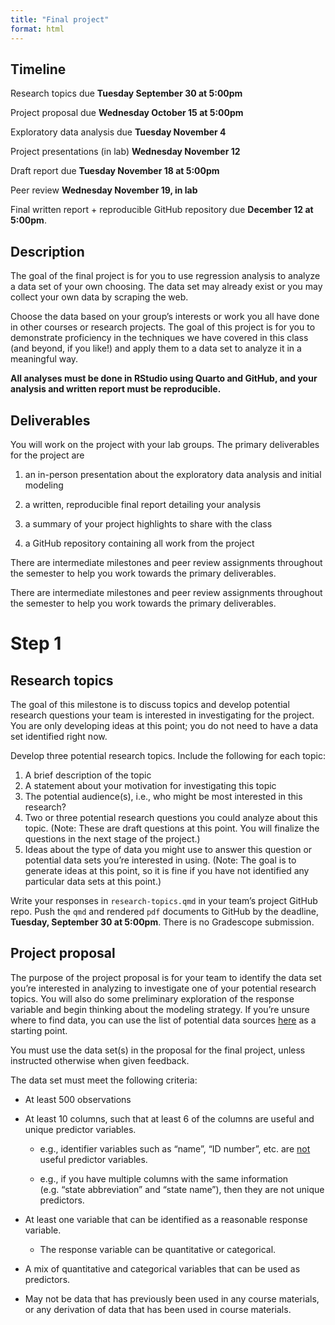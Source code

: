 ```yaml
---
title: "Final project"
format: html
---
```


## Timeline

Research topics due **Tuesday September 30 at 5:00pm**

Project proposal due **Wednesday October 15 at 5:00pm**

Exploratory data analysis due **Tuesday November 4**

Project presentations (in lab) **Wednesday November 12**

Draft report due **Tuesday November 18 at 5:00pm**

Peer review **Wednesday November 19, in lab**

Final written report + reproducible GitHub repository due **December 12 at 5:00pm**.

## Description

The goal of the final project is for you to use regression analysis to analyze a data set of your own choosing. The data set may already exist or you may collect your own data by scraping the web.

Choose the data based on your group's interests or work you all have done in other courses or research projects. The goal of this project is for you to demonstrate proficiency in the techniques we have covered in this class (and beyond, if you like!) and apply them to a data set to analyze it in a meaningful way.

**All analyses must be done in RStudio using Quarto and GitHub, and your analysis and written report must be reproducible.**

## Deliverables

You will work on the project with your lab groups. The primary deliverables for the project are

1. an in-person presentation about the exploratory data analysis and initial modeling

2. a written, reproducible final report detailing your analysis

3. a summary of your project highlights to share with the class

4. a GitHub repository containing all work from the project

There are intermediate milestones and peer review assignments throughout the semester to help you work towards the primary deliverables.

There are intermediate milestones and peer review assignments throughout the semester to help you work towards the primary deliverables.

# Step 1 

## Research topics

The goal of this milestone is to discuss topics and develop potential research questions your team is interested in investigating for the project. You are only developing ideas at this point; you do not need to have a data set identified right now.

Develop three potential research topics. Include the following for each topic:

1. A brief description of the topic
2. A statement about your motivation for investigating this topic
3. The potential audience(s), i.e., who might be most interested in this research? 
4. Two or three potential research questions you could analyze about this topic. (Note: These are draft questions at this point. You will finalize the questions in the next stage of the project.)
5. Ideas about the type of data you might use to answer this question or potential data sets you're interested in using. (Note: The goal is to generate ideas at this point, so it is fine if you have not identified any particular data sets at this point.)

Write your responses in `research-topics.qmd` in your team’s project GitHub repo. Push the `qmd` and rendered `pdf` documents to GitHub by the deadline, **Tuesday, September 30 at 5:00pm**. There is no Gradescope submission.

## Project proposal

The purpose of the project proposal is for your team to identify the data set you’re interested in analyzing to investigate one of your potential research topics. You will also do some preliminary exploration of the response variable and begin thinking about the modeling strategy. If you’re unsure where to find data, you can use the list of potential data sources [here](/project-data.html) as a starting point.

::: callout-important
You must use the data set(s) in the proposal for the final project, unless instructed otherwise when given feedback.
:::

The data set must meet the following criteria:

-   At least 500 observations

-   At least 10 columns, such that at least 6 of the columns are useful and unique predictor variables.

    -   e.g., identifier variables such as "name", "ID number", etc. are <u>not</u> useful predictor variables.

    -   e.g., if you have multiple columns with the same information (e.g. "state abbreviation" and "state name"), then they are not unique predictors.

-   At least one variable that can be identified as a reasonable response variable.

    -   The response variable can be quantitative or categorical.

-   A mix of quantitative and categorical variables that can be used as predictors.

-   May not be data that has previously been used in any course materials, or any derivation of data that has been used in course materials.
